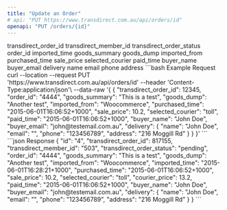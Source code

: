 ```yaml
---
title: "Update an Order"
# api: "PUT https://www.transdirect.com.au/api/orders/id"
openapi: "PUT /orders/{id}"
---
```

<ParamField path="transdirect_order_id" type="number">
transdirect_order_id
</ParamField>
<ParamField path="transdirect_member_id" type="string">
transdirect_member_id
</ParamField>
<ParamField path="transdirect_order_status" type="string">
transdirect_order_status
</ParamField>
<ParamField path="order_id" type="string">
order_id
</ParamField>
<ParamField path="imported_time" type="number">
imported_time
</ParamField>
<ParamField path="goods_summary" type="string">
goods_summary
</ParamField>
<ParamField path="goods_dump" type="string">
goods_dump
</ParamField>
<ParamField path="imported_from" type="string">
imported_from
</ParamField>
<ParamField path="purchased_time" type="string">
purchased_time
</ParamField>
<ParamField path="sale_price" type="number">
sale_price
</ParamField>
<ParamField path="selected_courier" type="string">
selected_courier
</ParamField>
<ParamField path="paid_time" type="string">
paid_time
</ParamField>
<ParamField path="buyer_name" type="string">
buyer_name
</ParamField>
<ParamField path="buyer_email" type="string">
buyer_email
</ParamField>
<ParamField path="delivery" type="object">
delivery
</ParamField>
<ParamField path="name" type="string">
name
</ParamField>
<ParamField path="email" type="string">
email
</ParamField>
<ParamField path="phone" type="string">
phone
</ParamField>
<ParamField path="address" type="string">
address
</ParamField>
<RequestExample>
```bash Example Request
curl --location --request PUT 'https://www.transdirect.com.au/api/orders/id'
--header 'Content-Type:application/json'\
--data-raw '{
{
  "transdirect_order_id": 12345,
  "order_id": "4444",
  "goods_summary": "This is a test",
  "goods_dump": "Another test",
  "imported_from": "Woocommerce",
  "purchased_time": "2015-06-01T16:06:52+1000",
  "sale_price": 10.2,
  "selected_courier": "toll",
  "paid_time": "2015-06-01T16:06:52+1000",
  "buyer_name": "John Doe",
  "buyer_email": "john@testemail.com.au",
  "delivery": {
    "name": "John Doe",
    "email": "",
    "phone": "123456789",
    "address": "216 Moggill Rd"
  }
}
}'
``` 
</RequestExample>   
<ResponseExample>
```json Response
 {
  "id": "4",
  "transdirect_order_id": 817155,
  "transdirect_member_id": "503",
  "transdirect_order_status": "pending",
  "order_id": "4444",
  "goods_summary": "This is a test",
  "goods_dump": "Another test",
  "imported_from": "Woocommerce",
  "imported_time": "2015-06-01T16:28:21+1000",
  "purchased_time": "2015-06-01T16:06:52+1000",
  "sale_price": 10.2,
  "selected_courier": "toll",
  "courier_price": 13.2,
  "paid_time": "2015-06-01T16:06:52+1000",
  "buyer_name": "John Doe",
  "buyer_email": "john@testemail.com.au",
  "delivery": {
    "name": "John Doe",
    "email": "",
    "phone": "123456789",
    "address": "216 Moggill Rd"
  }
}
```
</ResponseExample>